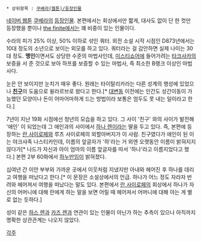  * 상위항목 : [[쿠베라(웹툰)/등장인물]]

[[네이버 웹툰]] [[쿠베라(웹툰)|쿠베라]]의 [[등장인물]]. 본편에서는 회상에서만 짧게, 대사도 없이 단 한 컷만 등장했을 뿐이나 [[쿠베라(웹툰)/the finite|the finite]]에서는 꽤 비중이 있는 인물이다.

수라의 피가 25% 이상, 50% 이하로 섞인 쿼터. 외전 소설 시작 시점인 D873년에서는 10대 정도의 소년으로 보이는 외모를 하고 있다. 쿼터라는 걸 감안하면 실제 나이는 30대 정도. '''맹인'''이면서도 상당한 수준의 마법사인데, [[미스티쇼어]]에 들어가려는 [[타크사카]]의 보증을 서 준 것으로 보아 하프를 보증할 수 있는 마법사, 즉 최소한 B랭크 이상인 마법사다.

눈은 안 보이지만 눈치가 매우 좋다. 원래는 타이탈리카라는 다른 성계의 행성에 있었으나 '''[[하누만|친구]]'''의 도움으로 윌라르브로 왔다고 한다.[* [[대변동]] 이전에는 인간도 성간이동이 가능했던 모양이나 돈이 어마어마하게 드는 방법이라 보통은 엄두도 못 내는 일이라고 한다.]

7년이 지난 19화 시점에선 청년의 모습을 하고 있다. 그 사이 '친구' 와의 사이가 발전해 '애인' 이 되었는데 그 애인과의 사이에서 [[하나 렌]]이라는 딸을 두고 있다. 즉, 본편에 등장하는 [[란 사이로페]]와 루츠 사이로페의 외할아버지가 이 사람. 친구였다가 애인이 된 이는 야크샤족 나스티카인데, 이름의 앞글자가 '하'라는 거 외엔 오랫동안 이름이 밝혀지지 않다가[* 나드가 자신과 아이 엄마의 이름 앞글자를 따서 '하나'라고 이름지었다고 했다.] 본편 2부 60화에서 [[하누만]]임이 밝혀졌다.

십여년 간 이안 부부와 가까운 곳에서 이웃처럼 지냈지만 아내와 헤어진 후 하나를 데리고 여행을 떠났다고 한다.[* 이 문장은 소설상에서의 언급. 하나가 어느 정도 자라자 반려와 헤어져서 여행을 떠났다는 말도 있다. 본편에서 [[란 사이로페]]의 회상에서 하나가 자신의 어머니에 대해 란에게 하는 말을 보면 어릴 때 헤어져서 어머니에 대해 아는 게 별로 없는 듯하다.]

성이 같은 [[하스 렌]]과 [[카즈 렌]]과 연관이 있는 인물이 아닌가 하는 추측이 있으나 아직까지 명확한 상관관계는 나오지 않았다.

[[각주]]
